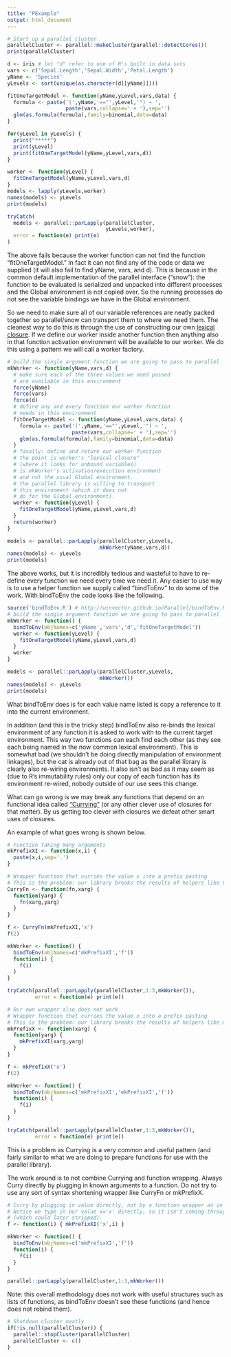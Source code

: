 ```yaml
---
title: "PExample"
output: html_document
---
```



```r
# Start up a parallel cluster
parallelCluster <- parallel::makeCluster(parallel::detectCores())
print(parallelCluster)
```


```r
d <- iris # let "d" refer to one of R's built in data sets
vars <- c('Sepal.Length','Sepal.Width','Petal.Length')
yName <- 'Species'
yLevels <- sort(unique(as.character(d[[yName]])))

fitOneTargetModel <- function(yName,yLevel,vars,data) {
  formula <- paste('(',yName,'=="',yLevel,'") ~ ',
                   paste(vars,collapse=' + '),sep='')
  glm(as.formula(formula),family=binomial,data=data)
}
```

```r
for(yLevel in yLevels) {
  print("*****")
  print(yLevel)
  print(fitOneTargetModel(yName,yLevel,vars,d))
}
```

```r
worker <- function(yLevel) {
  fitOneTargetModel(yName,yLevel,vars,d)
}
models <- lapply(yLevels,worker)
names(models) <- yLevels
print(models)
```

```r
tryCatch(
  models <- parallel::parLapply(parallelCluster,
                                yLevels,worker),
  error = function(e) print(e)
)
```

The above fails because the worker function can not find the function "fitOneTargetModel."  In fact it can not find any of the code or data we supplied (it will also fail to find yName, vars, and d).  This is because in the common default implementation of the parallel interface ("snow"): the function to be evaluated is serialized and unpacked into different processes and the Global environment is not copied over.  So the running processes do not see the variable bindings we have in the Global environment.

So we need to make sure all of our variable references are neatly packed together so parallel/snow can transport them to where we need them.  The cleanest way to do this is through the use of constructing our own [lexical closure](http://adv-r.had.co.nz/Functional-programming.html#closures).  If we define our worker inside another function then anything also in that function activation environment will be available to our worker.  We do this using a pattern we will call a worker factory.

```r
# build the single argument function we are going to pass to parallel
mkWorker <- function(yName,vars,d) {
  # make sure each of the three values we need passed 
  # are available in this environment
  force(yName)
  force(vars)
  force(d)
  # define any and every function our worker function 
  # needs in this environment
  fitOneTargetModel <- function(yName,yLevel,vars,data) {
    formula <- paste('(',yName,'=="',yLevel,'") ~ ',
                     paste(vars,collapse=' + '),sep='')
    glm(as.formula(formula),family=binomial,data=data)
  }
  # finally: define and return our worker function
  # the point is worker's "lexical closure" 
  # (where it looks for unbound variables)
  # is mkWorker's activation/execution environment 
  # and not the usual Global environment.
  # the parallel library is willing to transport 
  # this environment (which it does not
  # do for the Global environment).
  worker <- function(yLevel) {
    fitOneTargetModel(yName,yLevel,vars,d)
  }
  return(worker)
}

models <- parallel::parLapply(parallelCluster,yLevels,
                              mkWorker(yName,vars,d))
names(models) <- yLevels
print(models)
```


The above works, but it is incredibly tedious and wasteful to have to re-define every 
function we need every time we need it.  Any easier to use way is to use a helper
function we supply called "bindToEnv" to do some of the work.  With bindToEnv the
code looks like the following.

```r
source('bindToEnv.R') # http://winvector.github.io/Parallel/bindToEnv.R
# build the single argument function we are going to pass to parallel
mkWorker <- function() {
  bindToEnv(objNames=c('yName','vars','d','fitOneTargetModel'))
  worker <- function(yLevel) {
    fitOneTargetModel(yName,yLevel,vars,d)
  }
  worker
}

models <- parallel::parLapply(parallelCluster,yLevels,
                              mkWorker())
names(models) <- yLevels
print(models)
```


What bindToEnv does is for each value name listed is copy a reference to it into the current environment.  

In addition (and this is the tricky step) bindToEnv also re-binds the lexical environment of any function it is asked to work with to the current target environment.  This way two functions can each find each other (as they see each being named in the now common lexical environment).  This is somewhat bad (we shouldn't be doing directly manipulation of environment linkages), but the cat is already out of that bag as the parallel library is clearly also re-wiring environments.  It also isn't as bad as it may seem as (due to R's immutability rules) only our copy of each function has its environment re-wired, nobody outside of our use sees this change.

What can go wrong is we may break any functions that depend on an functional idea called ["Currying"](https://en.wikipedia.org/wiki/Currying) (or any other clever use of closures for that matter).  By us getting too clever with closures we defeat other smart uses of closures.

An example of what goes wrong is shown below.

```r
# Function taking many arguments
mkPrefixXI <- function(x,i) {
  paste(x,i,sep='.')
}

# Wrapper function that curries the value x into a prefix pasting
# This is the problem: our library breaks the results of helpers like CurryFn()
CurryFn <- function(fn,xarg) {
  function(yarg) {
    fn(xarg,yarg)
  }
}

f <- CurryFn(mkPrefixXI,'x')
f(2)

mkWorker <- function() {
  bindToEnv(objNames=c('mkPrefixXI','f'))
  function(i) {
    f(i)
  }
}

tryCatch(parallel::parLapply(parallelCluster,1:3,mkWorker()),
         error = function(e) print(e))

# Our own wrapper also does not work
# Wrapper function that curries the value x into a prefix pasting
# This is the problem: our library breaks the results of helpers like mkPrefixX
mkPrefixX <- function(xarg) {
  function(yarg) {
    mkPrefixXI(xarg,yarg)
  }
}

f <- mkPrefixX('x')
f(2)

mkWorker <- function() {
  bindToEnv(objNames=c('mkPrefixXI','mkPrefixXI','f'))
  function(i) {
    f(i)
  }
}

tryCatch(parallel::parLapply(parallelCluster,1:3,mkWorker()),
         error = function(e) print(e))
```

This is a problem as Currying is a very common and useful pattern (and fairly similar to what we are doing to prepare functions for use with the parallel library).

The work around is to not combine Currying and function wrapping.  Always Curry directly by plugging in known arguments to a function.  Do not try to use any sort of syntax shortening wrapper like CurryFn or mkPrefixX.


```r

# Curry by plugging in value directly, not by a function wrapper as in last example
# Notice we type in our value x='x' directly, so it isn't coming through an environment 
# (which could later stripped).
f <- function(i) { mkPrefixXI('x',i) }

mkWorker <- function() {
  bindToEnv(objNames=c('mkPrefixXI','f'))
  function(i) {
    f(i)
  }
}

parallel::parLapply(parallelCluster,1:3,mkWorker())
```


Note: this overall methodology does not work with useful structures such as lists of functions, as bindToEnv doesn't see these functions (and hence does not rebind them).



```r
# Shutdown cluster neatly
if(!is.null(parallelCluster)) {
  parallel::stopCluster(parallelCluster)
  parallelCluster <- c()
}
```
